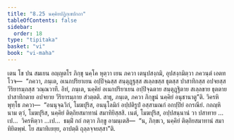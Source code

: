 ```yaml
---
title: "8.25 นคฺคิยปฏิกฺเขปกถา"
tableOfContents: false
sidebar:
  order: 18
type: "tipitaka"
basket: "vi"
book: "vi-maha"
---
```



<DynamicBreadcrumb />

<Division number="370" book="vi-maha">

<Paragraph number="1717" book="vi-maha">
เตน โข ปน สมเยน อญฺญตโร ภิกฺขุ นคฺโค หุตฺวา เยน ภควา เตนุปสงฺกมิ, อุปสงฺกมิตฺวา ภควนฺตํ เอตทโวจ—  “ภควา, ภนฺเต, อเนกปริยาเยน อปฺปิจฺฉสฺส สนฺตุฏฺฐสฺส สเลฺลขสฺส ธุตสฺส ปาสาทิกสฺส อปจยสฺส วีริยารมฺภสฺส วณฺณวาที. อิทํ, ภนฺเต, นคฺคิยํ อเนกปริยาเยน อปฺปิจฺฉตาย สนฺตุฏฺฐิตาย สเลฺลขาย ธุตตาย ปาสาทิกตาย อปจยาย วีริยารมฺภาย สํวตฺตติ. สาธุ, ภนฺเต, ภควา ภิกฺขูนํ นคฺคิยํ อนุชานาตู”ติ. วิครหิ พุทฺโธ ภควา—  “อนนุจฺฉวิกํ, โมฆปุริส, อนนุโลมิกํ อปฺปติรูปํ อสฺสามณกํ อกปฺปิยํ อกรณียํ. กถญฺหิ นาม ตฺวํ, โมฆปุริส, นคฺคิยํ ติตฺถิยสมาทานํ สมาทิยิสฺสสิ. เนตํ, โมฆปุริส, อปฺปสนฺนานํ วา ปสาทาย …เป…  วิครหิตฺวา …เป…  ธมฺมิํ กถํ กตฺวา ภิกฺขู อามนฺเตสิ—  “น, ภิกฺขเว, นคฺคิยํ ติตฺถิยสมาทานํ สมาทิยิตพฺพํ. โย สมาทิเยยฺย, อาปตฺติ ถุลฺลจฺจยสฺสา”ติ.
</Paragraph>
</Division>